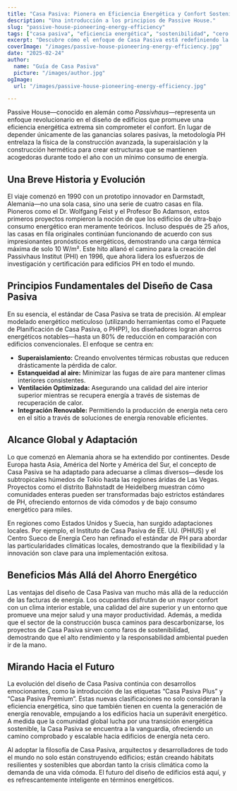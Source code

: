 ```yaml
---
title: "Casa Pasiva: Pionera en Eficiencia Energética y Confort Sostenible"
description: "Una introducción a los principios de Passive House."
slug: "passive-house-pioneering-energy-efficiency"
tags: ["casa pasiva", "eficiencia energética", "sostenibilidad", "cero neto"]
excerpt: "Descubre cómo el enfoque de Casa Pasiva está redefiniendo la arquitectura—ofreciendo un confort interior superior, un uso de energía drásticamente reducido y una reducción significativa en las emisiones de carbono, sin importar el tipo de edificio o clima."
coverImage: "/images/passive-house-pioneering-energy-efficiency.jpg"
date: "2025-02-24"
author:
  name: "Guía de Casa Pasiva"
  picture: "/images/author.jpg"
ogImage:
  url: "/images/passive-house-pioneering-energy-efficiency.jpg"

---
```

Passive House—conocido en alemán como *Passivhaus*—representa un enfoque revolucionario en el diseño de edificios que promueve una eficiencia energética extrema sin comprometer el confort. En lugar de depender únicamente de las ganancias solares pasivas, la metodología PH entrelaza la física de la construcción avanzada, la superaislación y la construcción hermética para crear estructuras que se mantienen acogedoras durante todo el año con un mínimo consumo de energía.

## Una Breve Historia y Evolución

El viaje comenzó en 1990 con un prototipo innovador en Darmstadt, Alemania—no una sola casa, sino una serie de cuatro casas en fila. Pioneros como el Dr. Wolfgang Feist y el Profesor Bo Adamson, estos primeros proyectos rompieron la noción de que los edificios de ultra-bajo consumo energético eran meramente teóricos. Incluso después de 25 años, las casas en fila originales continúan funcionando de acuerdo con sus impresionantes pronósticos energéticos, demostrando una carga térmica máxima de solo 10 W/m². Este hito allanó el camino para la creación del Passivhaus Institut (PHI) en 1996, que ahora lidera los esfuerzos de investigación y certificación para edificios PH en todo el mundo.
## Principios Fundamentales del Diseño de Casa Pasiva

En su esencia, el estándar de Casa Pasiva se trata de precisión. Al emplear modelado energético meticuloso (utilizando herramientas como el Paquete de Planificación de Casa Pasiva, o PHPP), los diseñadores logran ahorros energéticos notables—hasta un 80% de reducción en comparación con edificios convencionales. El enfoque se centra en:
- **Superaislamiento:** Creando envolventes térmicas robustas que reducen drásticamente la pérdida de calor.
- **Estanqueidad al aire:** Minimizar las fugas de aire para mantener climas interiores consistentes.
- **Ventilación Optimizada:** Asegurando una calidad del aire interior superior mientras se recupera energía a través de sistemas de recuperación de calor.
- **Integración Renovable:** Permitiendo la producción de energía neta cero en el sitio a través de soluciones de energía renovable eficientes.

## Alcance Global y Adaptación

Lo que comenzó en Alemania ahora se ha extendido por continentes. Desde Europa hasta Asia, América del Norte y América del Sur, el concepto de Casa Pasiva se ha adaptado para adecuarse a climas diversos—desde los subtropicales húmedos de Tokio hasta las regiones áridas de Las Vegas. Proyectos como el distrito Bahnstadt de Heidelberg muestran cómo comunidades enteras pueden ser transformadas bajo estrictos estándares de PH, ofreciendo entornos de vida cómodos y de bajo consumo energético para miles.

En regiones como Estados Unidos y Suecia, han surgido adaptaciones locales. Por ejemplo, el Instituto de Casa Pasiva de EE. UU. (PHIUS) y el Centro Sueco de Energía Cero han refinado el estándar de PH para abordar las particularidades climáticas locales, demostrando que la flexibilidad y la innovación son clave para una implementación exitosa.
## Beneficios Más Allá del Ahorro Energético

Las ventajas del diseño de Casa Pasiva van mucho más allá de la reducción de las facturas de energía. Los ocupantes disfrutan de un mayor confort con un clima interior estable, una calidad del aire superior y un entorno que promueve una mejor salud y una mayor productividad. Además, a medida que el sector de la construcción busca caminos para descarbonizarse, los proyectos de Casa Pasiva sirven como faros de sostenibilidad, demostrando que el alto rendimiento y la responsabilidad ambiental pueden ir de la mano.

## Mirando Hacia el Futuro

La evolución del diseño de Casa Pasiva continúa con desarrollos emocionantes, como la introducción de las etiquetas “Casa Pasiva Plus” y “Casa Pasiva Premium”. Estas nuevas clasificaciones no solo consideran la eficiencia energética, sino que también tienen en cuenta la generación de energía renovable, empujando a los edificios hacia un superávit energético. A medida que la comunidad global lucha por una transición energética sostenible, la Casa Pasiva se encuentra a la vanguardia, ofreciendo un camino comprobado y escalable hacia edificios de energía neta cero.

Al adoptar la filosofía de Casa Pasiva, arquitectos y desarrolladores de todo el mundo no solo están construyendo edificios; están creando hábitats resilientes y sostenibles que abordan tanto la crisis climática como la demanda de una vida cómoda. El futuro del diseño de edificios está aquí, y es refrescantemente inteligente en términos energéticos.
